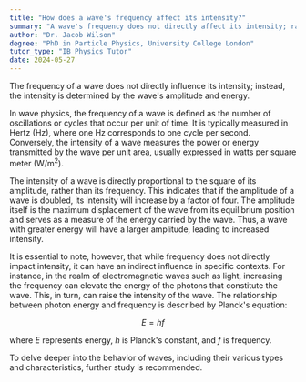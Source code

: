 ```yaml
---
title: "How does a wave's frequency affect its intensity?"
summary: "A wave's frequency does not directly affect its intensity; rather, intensity is determined by the wave's amplitude and energy."
author: "Dr. Jacob Wilson"
degree: "PhD in Particle Physics, University College London"
tutor_type: "IB Physics Tutor"
date: 2024-05-27
---
```


The frequency of a wave does not directly influence its intensity; instead, the intensity is determined by the wave's amplitude and energy.

In wave physics, the frequency of a wave is defined as the number of oscillations or cycles that occur per unit of time. It is typically measured in Hertz (Hz), where one Hz corresponds to one cycle per second. Conversely, the intensity of a wave measures the power or energy transmitted by the wave per unit area, usually expressed in watts per square meter ($\text{W/m}^2$).

The intensity of a wave is directly proportional to the square of its amplitude, rather than its frequency. This indicates that if the amplitude of a wave is doubled, its intensity will increase by a factor of four. The amplitude itself is the maximum displacement of the wave from its equilibrium position and serves as a measure of the energy carried by the wave. Thus, a wave with greater energy will have a larger amplitude, leading to increased intensity.

It is essential to note, however, that while frequency does not directly impact intensity, it can have an indirect influence in specific contexts. For instance, in the realm of electromagnetic waves such as light, increasing the frequency can elevate the energy of the photons that constitute the wave. This, in turn, can raise the intensity of the wave. The relationship between photon energy and frequency is described by Planck's equation:

$$
E = hf
$$

where $E$ represents energy, $h$ is Planck's constant, and $f$ is frequency. 

To delve deeper into the behavior of waves, including their various types and characteristics, further study is recommended.
    